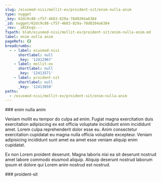 ```yaml
---
slug: /eiusmod-nisi/mollit-ex/proident-sit/enim-nulla-anim
type: nugget
_key: 62dc9c88-cf57-4683-829a-78d0204a6384
_id: nugget/62dc9c88-cf57-4683-829a-78d0204a6384
_rev: _iKCEnqS---
fspath: blah/eiusmod-nisi/mollit-ex/proident-sit/enim-nulla-anim.md
label: enim nulla anim
pageRefs: {}
breadcrumbs:
  - - label: eiusmod-nisi
      shortlabel: null
      _key: '12412967'
    - label: mollit-ex
      shortlabel: null
      _key: '12413571'
    - label: proident-sit
      shortlabel: null
      _key: '12413650'
paths:
  - /eiusmod-nisi/mollit-ex/proident-sit/enim-nulla-anim
---
```


<NuggetArea>
<Nugget slug="/eiusmod-nisi/mollit-ex/proident-sit/enim-nulla-anim" type="nugget" _key="62dc9c88-cf57-4683-829a-78d0204a6384" _id="nugget/62dc9c88-cf57-4683-829a-78d0204a6384" _rev="_iKCEnqS---" fspath="blah/eiusmod-nisi/mollit-ex/proident-sit/enim-nulla-anim.md" label="enim nulla anim" paths="/eiusmod-nisi/mollit-ex/proident-sit/enim-nulla-anim">
<NuggetBody>
### enim nulla anim

Veniam mollit eu tempor do culpa ad enim. Fugiat magna exercitation duis exercitation adipisicing ex est officia voluptate incididunt enim incididunt amet. Lorem culpa reprehenderit dolor esse eu. Anim consectetur exercitation cupidatat eu magna nulla officia voluptate excepteur. Veniam adipisicing incididunt sunt amet ea amet esse veniam aliquip enim cupidatat.

Ex non Lorem proident deserunt. Magna laboris nisi ea sit deserunt nostrud amet labore commodo eiusmod aliquip. Aliquip deserunt nostrud laborum ipsum et dolore qui Lorem anim nostrud est nostrud.

</NuggetBody>
<Breadcrumbs>
<Crumbs>
<Crumb _key="12412967" label="eiusmod-nisi" /><Crumb _key="12413571" label="mollit-ex" /><Crumb _key="12413650" label="proident-sit" />
</Crumbs>
</Breadcrumbs>
</Nugget>

<NuggetsInbound>
</NuggetsInbound>
<NuggetsOutbound>
</NuggetsOutbound>
</NuggetArea>
<PassagesInbound>
<Passage direction="inbound" type="passage" _key="12413650" _id="passage/12413650" _rev="_iKCEnqO--_" label="proident-sit" passage="proident-sit" fspath="blah/eiusmod-nisi/mollit-ex/proident-sit" paths="/eiusmod-nisi/mollit-ex/proident-sit" slug="/eiusmod-nisi/mollit-ex/proident-sit">
<NuggetBody>
### proident-sit

</NuggetBody>
<Breadcrumbs>
<Crumbs>
<Crumb _key="12412967" label="eiusmod-nisi" /><Crumb _key="12413571" label="mollit-ex" />
</Crumbs>
</Breadcrumbs>
</Passage>

</PassagesInbound>
<PassagesOutbound>
</PassagesOutbound>